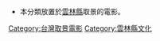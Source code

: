 *本分類放置於[[雲林縣|雲林縣]]取景的電影。
{{臺灣行政區劃分類導航|取景電影}}

[[Category:台灣取景電影|Category:台灣取景電影]]
[[Category:雲林縣文化|Category:雲林縣文化]]
